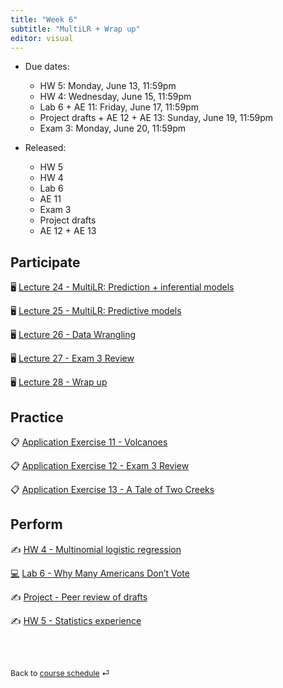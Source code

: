 ```yaml
---
title: "Week 6"
subtitle: "MultiLR + Wrap up"
editor: visual
---
```


::: callout-important
-   Due dates:

    -   HW 5: Monday, June 13, 11:59pm
    -   HW 4: Wednesday, June 15, 11:59pm
    -   Lab 6 + AE 11: Friday, June 17, 11:59pm
    -   Project drafts + AE 12 + AE 13: Sunday, June 19, 11:59pm
    -   Exam 3: Monday, June 20, 11:59pm

-   Released:

    -   HW 5
    -   HW 4
    -   Lab 6
    -   AE 11
    -   Exam 3
    -   Project drafts
    -   AE 12 + AE 13
:::

## Participate

🖥️ [Lecture 24 - MultiLR: Prediction + inferential models](/slides/lec-24.html)

🖥️ [Lecture 25 - MultiLR: Predictive models](/slides/lec-25.html)

🖥️ [Lecture 26 - Data Wrangling ](/slides/lec-26.html)

🖥️ [Lecture 27 - Exam 3 Review](/slides/lec-27.html)

🖥️ [Lecture 28 - Wrap up](/slides/lec-28.html)

## Practice

📋 [Application Exercise 11 - Volcanoes](/ae/ae-11-volcanoes.html)

📋 [Application Exercise 12 - Exam 3 Review](/ae/ae-12-exam-3-review.html)

📋 [Application Exercise 13 - A Tale of Two Creeks](https://github.com/sta210-s22/ae-13-tale-of-two-creeks)

## Perform

✍️ [HW 4 - Multinomial logistic regression](/hw/hw-4.html)

[💻](/labs/lab-6.html "Lab instructions") [Lab 6 - Why Many Americans Don't Vote](/labs/lab-6.html)

✍️ [Project - Peer review of drafts](/project-description.html#peer-review)

✍️ [HW 5 - Statistics experience](/hw/hw-5.html)

<br><br>

::: {style="font-size: 0.875em;"}
Back to [course schedule](/ "Course schedule") ⏎
:::

